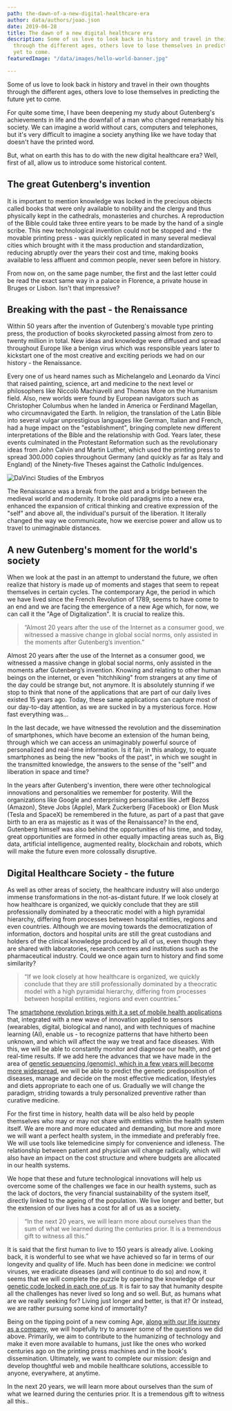 ```yaml
---
path: the-dawn-of-a-new-digital-healthcare-era
author: data/authors/joao.json
date: 2019-06-28
title: The dawn of a new digital healthcare era
description: Some of us love to look back in history and travel in their own thoughts
  through the different ages, others love to lose themselves in predicting the future
  yet to come.
featuredImage: "/data/images/hello-world-banner.jpg"

---
```

Some of us love to look back in history and travel in their own thoughts through the different ages, others love to lose themselves in predicting the future yet to come.

For quite some time, I have been deepening my study about Gutenberg's achievements in life and the downfall of a man who changed remarkably his society. We can imagine a world without cars, computers and telephones, but it's very difficult to imagine a society anything like we have today that doesn't have the printed word.

But, what on earth this has to do with the new digital healthcare era? Well, first of all, allow us to introduce some historical content.

## The great Gutenberg's invention

It is important to mention knowledge was locked in the precious objects called books that were only available to nobility and the clergy and thus physically kept in the cathedrals, monasteries and churches. A reproduction of the Bible could take three entire years to be made by the hand of a single scribe. This new technological invention could not be stopped and - the movable printing press - was quickly replicated in many several medieval cities which brought with it the mass production and standardization, reducing abruptly over the years their cost and time, making books available to less affluent and common people, never seen before in history.

From now on, on the same page number, the first and the last letter could be read the exact same way in a palace in Florence, a private house in Bruges or Lisbon. Isn't that impressive?

## Breaking with the past - the Renaissance

Within 50 years after the invention of Gutenberg's movable type printing press, the production of books skyrocketed passing almost from zero to twenty million in total. New ideas and knowledge were diffused and spread throughout Europe like a benign virus which was responsible years later to kickstart one of the most creative and exciting periods we had on our history - the Renaissance.

Every one of us heard names such as Michelangelo and Leonardo da Vinci that raised painting, science, art and medicine to the next level or philosophers like Niccolò Machiavelli and Thomas More on the Humanism field. Also, new worlds were found by European navigators such as Christopher Columbus when he landed in America or Ferdinand Magellan, who circumnavigated the Earth. In religion, the translation of the Latin Bible into several vulgar unprestigious languages like German, Italian and French, had a huge impact on the "establishment", bringing complete new different interpretations of the Bible and the relationship with God. Years later, these events culminated in the Protestant Reformation such as the revolutionary ideas from John Calvin and Martin Luther, which used the printing press to spread 300.000 copies throughout Germany (and quickly as far as Italy and England) of the Ninety-five Theses against the Catholic Indulgences.

![DaVinci Studies of the Embryos](/data/images/davinci.jpg)

The Renaissance was a break from the past and a bridge between the medieval world and modernity. It broke old paradigms into a new era, enhanced the expansion of critical thinking and creative expression of the "self" and above all, the individual's pursuit of the liberation. It literally changed the way we communicate, how we exercise power and allow us to travel to unimaginable distances.

## A new Gutenberg's moment for the world's society

When we look at the past in an attempt to understand the future, we often realize that history is made up of moments and stages that seem to repeat themselves in certain cycles. The contemporary Age, the period in which we have lived since the French Revolution of 1789, seems to have come to an end and we are facing the emergence of a new Age which, for now, we can call it the "Age of Digitalization". It is crucial to realize this.

> “Almost 20 years after the use of the Internet as a consumer good, we witnessed a massive change in global social norms, only assisted in the moments after Gutenberg’s invention.”

Almost 20 years after the use of the Internet as a consumer good, we witnessed a massive change in global social norms, only assisted in the moments after Gutenberg’s invention. Knowing and relating to other human beings on the internet, or even "hitchhiking" from strangers at any time of the day could be strange but, not anymore. It is absolutely stunning if we stop to think that none of the applications that are part of our daily lives existed 15 years ago. Today, these same applications can capture most of our day-to-day attention, as we are sucked in by a mysterious force. How fast everything was…

In the last decade, we have witnessed the revolution and the dissemination of smartphones, which have become an extension of the human being, through which we can access an unimaginably powerful source of personalized and real-time information. Is it fair, in this analogy, to equate smartphones as being the new "books of the past", in which we sought in the transmitted knowledge, the answers to the sense of the "self" and liberation in space and time?

In the years after Gutenberg's invention, there were other technological innovations and personalities we remember for posterity. Will the organizations like Google and enterprising personalities like Jeff Bezos (Amazon), Steve Jobs (Apple), Mark Zuckerberg (Facebook) or Elon Musk (Tesla and SpaceX) be remembered in the future, as part of a past that gave birth to an era as majestic as it was of the Renaissance? In the end, Gutenberg himself was also behind the opportunities of his time, and today, great opportunities are formed in other equally impacting areas such as, Big data, artificial intelligence, augmented reality, blockchain and robots, which will make the future even more colossally disruptive.

## Digital Healthcare Society - the future

As well as other areas of society, the healthcare industry will also undergo immense transformations in the not-as-distant future. If we look closely at how healthcare is organized, we quickly conclude that they are still professionally dominated by a theocratic model with a high pyramidal hierarchy, differing from processes between hospital entities, regions and even countries. Although we are moving towards the democratization of information, doctors and hospital units are still the great custodians and holders of the clinical knowledge produced by all of us, even though they are shared with laboratories, research centres and institutions such as the pharmaceutical industry. Could we once again turn to history and find some similarity?

> “If we look closely at how healthcare is organized, we quickly conclude that they are still professionally dominated by a theocratic model with a high pyramidal hierarchy, differing from processes between hospital entities, regions and even countries.”

The [smartphone revolution brings with it a set of mobile health applications](https://www.iqvia.com/newsroom/2017/11/impact-of-digital-health-grows-as-innovation-evidence-and-adoption-of-mobile-health-apps-accelerate) that, integrated with a new wave of innovation applied to sensors (wearables, digital, biological and nano), and with techniques of machine learning (AI), enable us - to recognize patterns that have hitherto been unknown, and which will affect the way we treat and face diseases. With this, we will be able to constantly monitor and diagnose our health, and get real-time results. If we add here the advances that we have made in the area of ​​[genetic sequencing (genomic), which in a few years will become more widespread](https://www.veritasgenetics.com/next-genomics-revolution-era-social-genome), we will be able to predict the genetic predisposition of diseases, manage and decide on the most effective medication, lifestyles and diets appropriate to each one of us. Gradually we will change the paradigm, striding towards a truly personalized preventive rather than curative medicine.

For the first time in history, health data will be also held by people themselves who may or may not share with entities within the health system itself. We are more and more educated and demanding, but more and more we will want a perfect health system, in the immediate and preferably free. We will use tools like telemedicine simply for convenience and idleness. The relationship between patient and physician will change radically, which will also have an impact on the cost structure and where budgets are allocated in our health systems.

We hope that these and future technological innovations will help us overcome some of the challenges we face in our health systems, such as the lack of doctors, the very financial sustainability of the system itself, directly linked to the ageing of the population. We live longer and better, but the extension of our lives has a cost for all of us as a society.

> “In the next 20 years, we will learn more about ourselves than the sum of what we learned during the centuries prior. It is a tremendous gift to witness all this.”

It is said that the first human to live to 150 years is already alive. Looking back, it is wonderful to see what we have achieved so far in terms of our longevity and quality of life. Much has been done in medicine: we control viruses, we eradicate diseases (and will continue to do so) and now, it seems that we will complete the puzzle by opening the knowledge of our [genetic code locked in each one of us](https://medicalfuturist.com/the-genomic-data-challenges-of-the-future). It is fair to say that humanity despite all the challenges has never lived so long and so well. But, as humans what are we really seeking for? Living just longer and better, is that it? Or instead, we are rather pursuing some kind of immortality?

Being on the tipping point of a new coming Age, [along with our life journey as a company](https://auroradigital.co), we will hopefully try to answer some of the questions we did above. Primarily, we aim to contribute to the humanizing of technology and make it even more available to humans, just like the ones who worked centuries ago on the printing press machines and in the book's dissemination. Ultimately, we want to complete our mission: design and develop thoughtful web and mobile healthcare solutions, accessible to anyone, everywhere, at anytime.

In the next 20 years, we will learn more about ourselves than the sum of what we learned during the centuries prior. It is a tremendous gift to witness all this..